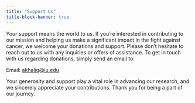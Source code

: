 ```yaml
---
title: "Support Us"
title-block-banner: true
---
```


Your support means the world to us. If you're interested in contributing to our mission and helping us make a significant impact in the fight against cancer, we welcome your donations and support. Please don't hesitate to reach out to us with any inquiries or offers of assistance. To get in touch with us regarding donations, simply send an email to:

Email: <akhaliq@iu.edu>

Your generosity and support play a vital role in advancing our research, and we sincerely appreciate your contributions. Thank you for being a part of our journey.